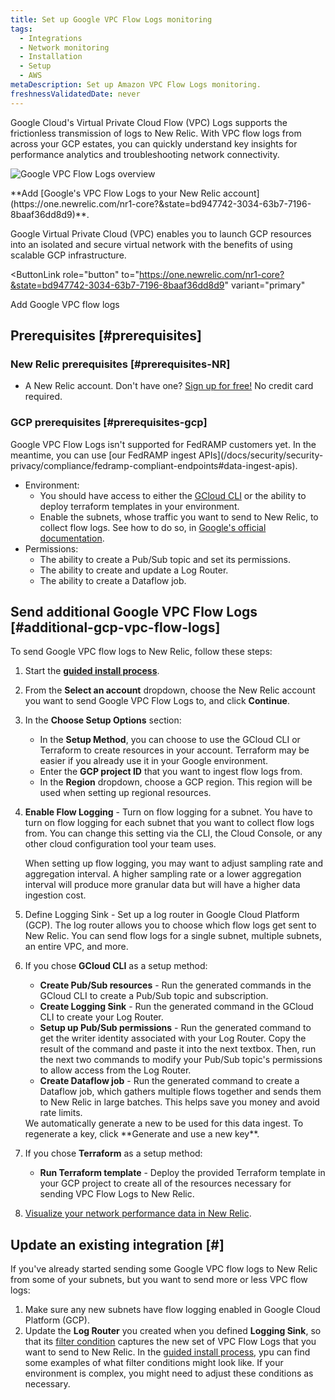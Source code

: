 ```yaml
---
title: Set up Google VPC Flow Logs monitoring
tags:
  - Integrations
  - Network monitoring
  - Installation
  - Setup
  - AWS
metaDescription: Set up Amazon VPC Flow Logs monitoring.
freshnessValidatedDate: never
---
```


Google Cloud's Virtual Private Cloud Flow (VPC) Logs supports the frictionless transmission of logs to New Relic. With VPC flow logs from across your GCP estates, you can quickly understand key insights for performance analytics and troubleshooting network connectivity.

<img
  title="Google VPC Flow Logs overview"
  alt="Google VPC Flow Logs overview"
  src="/images/network_screenshot-crop_cloud-flow-logs-overview.webp"
/>

<figcaption>
  <DNT>**Add [Google's VPC Flow Logs to your New Relic account](https://one.newrelic.com/nr1-core?&state=bd947742-3034-63b7-7196-8baaf36dd8d9)**</DNT>.
</figcaption>

Google Virtual Private Cloud (VPC) enables you to launch GCP resources into an isolated and secure virtual network with the benefits of using scalable GCP infrastructure.

<ButtonLink
  role="button"
  to="https://one.newrelic.com/nr1-core?&state=bd947742-3034-63b7-7196-8baaf36dd8d9"
  variant="primary"
>
  Add Google VPC flow logs
</ButtonLink>

## Prerequisites [#prerequisites]

### New Relic prerequisites [#prerequisites-NR]

* A New Relic account. Don't have one? [Sign up for free!](https://newrelic.com/signup) No credit card required.

### GCP prerequisites [#prerequisites-gcp]

<Callout variant="important">
  Google VPC Flow Logs isn't supported for FedRAMP customers yet. In the meantime, you can use [our FedRAMP ingest APIs](/docs/security/security-privacy/compliance/fedramp-compliant-endpoints#data-ingest-apis).
</Callout>

* Environment:
  * You should have access to either the [GCloud CLI](https://cloud.google.com/sdk/docs/install) or the ability to deploy terraform templates in your environment.
  * Enable the subnets, whose traffic you want to send to New Relic, to collect flow logs. See how to do so, in [Google's official documentation](https://cloud.google.com/vpc/docs/using-flow-logs#enable-logging-existing).
* Permissions:
  * The ability to create a Pub/Sub topic and set its permissions.
  * The ability to create and update a Log Router.
  * The ability to create a Dataflow job.

## Send additional Google VPC Flow Logs [#additional-gcp-vpc-flow-logs]

To send Google VPC flow logs to New Relic, follow these steps:

1. Start the <DNT>**[guided install process](https://one.newrelic.com/nr1-core?&state=bd947742-3034-63b7-7196-8baaf36dd8d9)**</DNT>.
2. From the <DNT>**Select an account**</DNT> dropdown, choose the New Relic account you want to send Google VPC Flow Logs to, and click <DNT>**Continue**</DNT>.
3. In the <DNT>**Choose Setup Options**</DNT> section:
   * In the <DNT>**Setup Method**</DNT>, you can choose to use the GCloud CLI or Terraform to create resources in your account. Terraform may be easier if you already use it in your Google environment.
   * Enter the <DNT>**GCP project ID**</DNT> that you want to ingest flow logs from.
   * In the <DNT>**Region**</DNT> dropdown, choose a GCP region. This region will be used when setting up regional resources.
4. <DNT>**Enable Flow Logging**</DNT> - Turn on flow logging for a subnet. You have to turn on flow logging for each subnet that you want to collect flow logs from. You can change this setting via the CLI, the Cloud Console, or any other cloud configuration tool your team uses.

   <Callout variant="tip">
     When setting up flow logging, you may want to adjust sampling rate and aggregation interval. A higher sampling rate or a lower aggregation interval will produce more granular data but will have a higher data ingestion cost.
   </Callout>
5. Define Logging Sink - Set up a log router in Google Cloud Platform (GCP). The log router allows you to choose which flow logs get sent to New Relic. You can send flow logs for a single subnet, multiple subnets, an entire VPC, and more.
6. If you chose <DNT>**GCloud CLI**</DNT> as a setup method:

   * <DNT>**Create Pub/Sub resources**</DNT> - Run the generated commands in the GCloud CLI to create a Pub/Sub topic and subscription.
   * <DNT>**Create Logging Sink**</DNT> - Run the generated command in the GCloud CLI to create your Log Router.
   * <DNT>**Setup up Pub/Sub permissions**</DNT> - Run the generated command to get the writer identity associated with your Log Router. Copy the result of the command and paste it into the next textbox. Then, run the next two commands to modify your Pub/Sub topic's permissions to allow access from the Log Router.
   * <DNT>**Create Dataflow job**</DNT> - Run the generated command to create a Dataflow job, which gathers multiple flows together and sends them to New Relic in large batches. This helps save you money and avoid rate limits.

   <Callout variant="tip">
     We automatically generate a new <InlinePopover type="licenseKey"/> to be used for this data ingest. To regenerate a key, click <DNT>**Generate and use a new key**</DNT>.
   </Callout>
7. If you chose <DNT>**Terraform**</DNT> as a setup method:
   * <DNT>**Run Terraform template**</DNT> - Deploy the provided Terraform template in your GCP project to create all of the resources necessary for sending VPC Flow Logs to New Relic.
8. [Visualize your network performance data in New Relic](/docs/network-performance-monitoring/monitoring-network-data/visualize-network-data).

## Update an existing integration [#]

If you've already started sending some Google VPC flow logs to New Relic from some of your subnets, but you want to send more or less VPC flow logs:

1. Make sure any new subnets have flow logging enabled in Google Cloud Platform (GCP).
2. Update the <DNT>**Log Router**</DNT> you created when you defined <DNT>**Logging Sink**</DNT>, so that its [filter condition](https://cloud.google.com/logging/docs/view/logging-query-language) captures the new set of VPC Flow Logs that you want to send to New Relic.
   <Callout variant="tip">In the [guided install process](https://one.newrelic.com/marketplace?duration=1800000&state=00731ead-620f-4a71-b1fa-b4fc6af24fca), ypu can find some examples of what filter conditions might look like. If your environment is complex, you might need to adjust these conditions as necessary.</Callout>

<InstallFeedback/>
